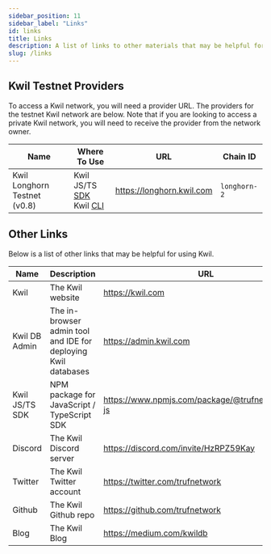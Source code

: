 ```yaml
---
sidebar_position: 11
sidebar_label: "Links"
id: links
title: Links
description: A list of links to other materials that may be helpful for building with Kwil.
slug: /links
---
```


## Kwil Testnet Providers

To access a Kwil network, you will need a provider URL. The providers for the testnet Kwil network are below. Note that if you are looking to access a private Kwil network, you will need to receive the provider from the network owner.

| Name | Where To Use | URL | Chain ID |
| ---- | ------------ | --- | -------- |
| Kwil Longhorn Testnet (v0.8) | Kwil JS/TS [SDK](/docs/sdks/js-ts/overview) <br/> Kwil [CLI](/docs/category/cli) | https://longhorn.kwil.com | `longhorn-2` |

## Other Links

Below is a list of other links that may be helpful for using Kwil.

| Name | Description | URL |
| ---- | ----------- | --- |
| Kwil | The Kwil website | https://kwil.com |
| Kwil DB Admin | The in-browser admin tool and IDE for deploying Kwil databases | https://admin.kwil.com |
| Kwil JS/TS SDK | NPM package for JavaScript / TypeScript SDK | https://www.npmjs.com/package/@trufnetwork/kwil-js |
| Discord | The Kwil Discord server | https://discord.com/invite/HzRPZ59Kay |
| Twitter | The Kwil Twitter account | https://twitter.com/trufnetwork |
| Github | The Kwil Github repo | https://github.com/trufnetwork |
| Blog | The Kwil Blog | https://medium.com/kwildb |